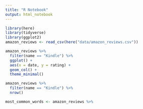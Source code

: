 ```yaml
---
title: "R Notebook"
output: html_notebook
---
```



```r
library(here)
library(tidyverse)
library(ggplot2)
amazon_reviews <- read_csv(here("data/amazon_reviews.csv"))

amazon_reviews %>% 
  filter(name == "Kindle") %>% 
  ggplot() +
  aes(x = date, y = rating) +
  geom_col() +
  theme_minimal()

amazon_reviews %>% 
  filter(name == "Kindle") %>% 
  nrow()

most_common_words <- amazon_reviews %>% 
  
  
```

